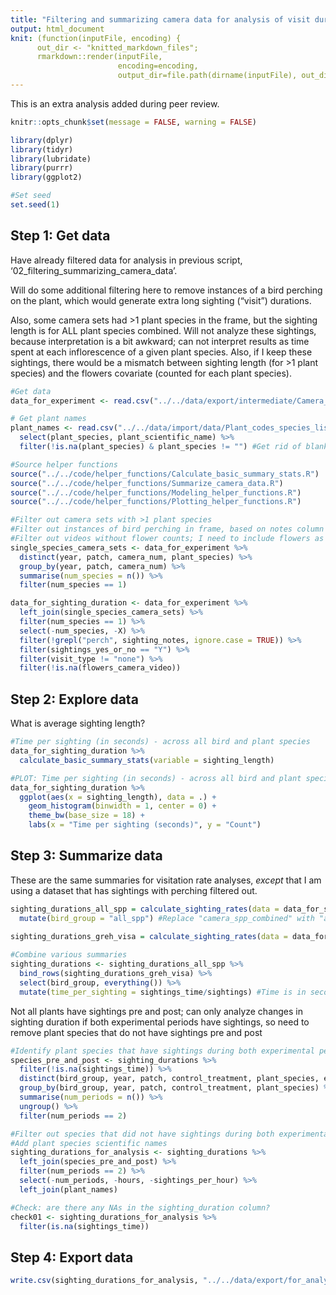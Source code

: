 ```yaml
---
title: "Filtering and summarizing camera data for analysis of visit duration"
output: html_document
knit: (function(inputFile, encoding) {
      out_dir <- "knitted_markdown_files";
      rmarkdown::render(inputFile,
                        encoding=encoding,
                        output_dir=file.path(dirname(inputFile), out_dir))})
---
```


This is an extra analysis added during peer review.

```r
knitr::opts_chunk$set(message = FALSE, warning = FALSE)

library(dplyr)
library(tidyr)
library(lubridate)
library(purrr)
library(ggplot2)

#Set seed
set.seed(1)
```

## Step 1: Get data

Have already filtered data for analysis in previous script, '02_filtering_summarizing_camera_data'.

Will do some additional filtering here to remove instances of a bird perching on the plant, which would generate extra long sighting ("visit") durations.

Also, some camera sets had >1 plant species in the frame, but the sighting length is for ALL plant species combined. Will not analyze these sightings, because interpretation is a bit awkward; can not interpret results as time spent at each inflorescence of a given plant species. Also, if I keep these sightings, there would be a mismatch between sighting length (for >1 plant species) and the flowers covariate (counted for each plant species).
```r
#Get data
data_for_experiment <- read.csv("../../data/export/intermediate/Camera_data_filtered_for_experiment.csv")

# Get plant names
plant_names <- read.csv("../../data/import/data/Plant_codes_species_list.csv") %>%
  select(plant_species, plant_scientific_name) %>%
  filter(!is.na(plant_species) & plant_species != "") #Get rid of blank rows

#Source helper functions
source("../../code/helper_functions/Calculate_basic_summary_stats.R")
source("../../code/helper_functions/Summarize_camera_data.R")
source("../../code/helper_functions/Modeling_helper_functions.R")
source("../../code/helper_functions/Plotting_helper_functions.R")

#Filter out camera sets with >1 plant species
#Filter out instances of bird perching in frame, based on notes column
#Filter out videos without flower counts; I need to include flowers as a covariate, because expect longer sightings when there are more flowers to visit
single_species_camera_sets <- data_for_experiment %>%
  distinct(year, patch, camera_num, plant_species) %>%
  group_by(year, patch, camera_num) %>%
  summarise(num_species = n()) %>%
  filter(num_species == 1)

data_for_sighting_duration <- data_for_experiment %>%
  left_join(single_species_camera_sets) %>%
  filter(num_species == 1) %>%
  select(-num_species, -X) %>%
  filter(!grepl("perch", sighting_notes, ignore.case = TRUE)) %>%
  filter(sightings_yes_or_no == "Y") %>%
  filter(visit_type != "none") %>%
  filter(!is.na(flowers_camera_video))
```

## Step 2: Explore data

What is average sighting length?
```r
#Time per sighting (in seconds) - across all bird and plant species
data_for_sighting_duration %>%
  calculate_basic_summary_stats(variable = sighting_length)

#PLOT: Time per sighting (in seconds) - across all bird and plant species
data_for_sighting_duration %>%
  ggplot(aes(x = sighting_length), data = .) +
    geom_histogram(binwidth = 1, center = 0) +
    theme_bw(base_size = 18) +
    labs(x = "Time per sighting (seconds)", y = "Count")
```

## Step 3: Summarize data

These are the same summaries for visitation rate analyses, *except* that I am using a dataset that has sightings with perching filtered out.
```r
sighting_durations_all_spp = calculate_sighting_rates(data = data_for_sighting_duration, level_org = "plant_species", level_time = "exp_phase", level_bird = "camera_spp_combined", sightings = "with_visit", include_unknown_spp = FALSE) %>%
  mutate(bird_group = "all_spp") #Replace "camera_spp_combined" with "all_spp"

sighting_durations_greh_visa = calculate_sighting_rates(data = data_for_sighting_duration, level_org = "plant_species", level_time = "exp_phase", level_bird = list(greh_visa = c("GREH", "VISA")), sightings = "with_visit", include_unknown_spp = FALSE)
 
#Combine various summaries
sighting_durations <- sighting_durations_all_spp %>%
  bind_rows(sighting_durations_greh_visa) %>%
  select(bird_group, everything()) %>%
  mutate(time_per_sighting = sightings_time/sightings) #Time is in seconds
```

Not all plants have sightings pre and post; can only analyze changes in sighting duration if both experimental periods have sightings, so need to remove plant species that do not have sightings pre and post
```r
#Identify plant species that have sightings during both experimental periods
species_pre_and_post <- sighting_durations %>%
  filter(!is.na(sightings_time)) %>%
  distinct(bird_group, year, patch, control_treatment, plant_species, exp_phase) %>%
  group_by(bird_group, year, patch, control_treatment, plant_species) %>%
  summarise(num_periods = n()) %>%
  ungroup() %>%
  filter(num_periods == 2)

#Filter out species that did not have sightings during both experimental periods
#Add plant species scientific names
sighting_durations_for_analysis <- sighting_durations %>%
  left_join(species_pre_and_post) %>%
  filter(num_periods == 2) %>%
  select(-num_periods, -hours, -sightings_per_hour) %>%
  left_join(plant_names)

#Check: are there any NAs in the sighting_duration column?
check01 <- sighting_durations_for_analysis %>%
  filter(is.na(sightings_time))
```

## Step 4: Export data

```r
write.csv(sighting_durations_for_analysis, "../../data/export/for_analysis/Camera_visit_durations.csv", row.names = FALSE)
```